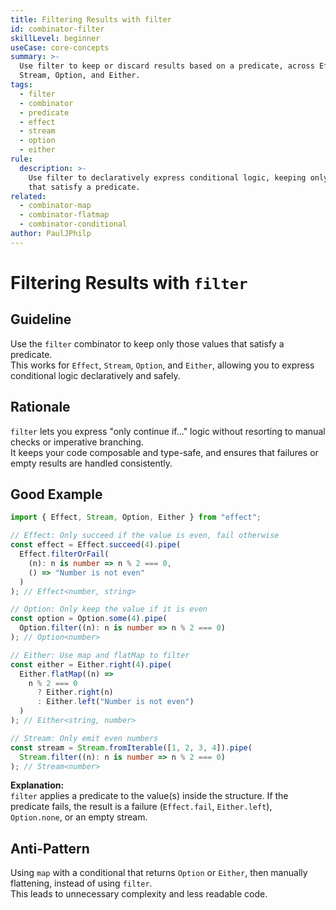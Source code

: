 ```yaml
---
title: Filtering Results with filter
id: combinator-filter
skillLevel: beginner
useCase: core-concepts
summary: >-
  Use filter to keep or discard results based on a predicate, across Effect,
  Stream, Option, and Either.
tags:
  - filter
  - combinator
  - predicate
  - effect
  - stream
  - option
  - either
rule:
  description: >-
    Use filter to declaratively express conditional logic, keeping only values
    that satisfy a predicate.
related:
  - combinator-map
  - combinator-flatmap
  - combinator-conditional
author: PaulJPhilp
---
```


# Filtering Results with `filter`

## Guideline

Use the `filter` combinator to keep only those values that satisfy a predicate.  
This works for `Effect`, `Stream`, `Option`, and `Either`, allowing you to express conditional logic declaratively and safely.

## Rationale

`filter` lets you express "only continue if..." logic without resorting to manual checks or imperative branching.  
It keeps your code composable and type-safe, and ensures that failures or empty results are handled consistently.

## Good Example

```typescript
import { Effect, Stream, Option, Either } from "effect";

// Effect: Only succeed if the value is even, fail otherwise
const effect = Effect.succeed(4).pipe(
  Effect.filterOrFail(
    (n): n is number => n % 2 === 0,
    () => "Number is not even"
  )
); // Effect<number, string>

// Option: Only keep the value if it is even
const option = Option.some(4).pipe(
  Option.filter((n): n is number => n % 2 === 0)
); // Option<number>

// Either: Use map and flatMap to filter
const either = Either.right(4).pipe(
  Either.flatMap((n) => 
    n % 2 === 0
      ? Either.right(n)
      : Either.left("Number is not even")
  )
); // Either<string, number>

// Stream: Only emit even numbers
const stream = Stream.fromIterable([1, 2, 3, 4]).pipe(
  Stream.filter((n): n is number => n % 2 === 0)
); // Stream<number>
```

**Explanation:**  
`filter` applies a predicate to the value(s) inside the structure. If the predicate fails, the result is a failure (`Effect.fail`, `Either.left`), `Option.none`, or an empty stream.

## Anti-Pattern

Using `map` with a conditional that returns `Option` or `Either`, then manually flattening, instead of using `filter`.  
This leads to unnecessary complexity and less readable code.

